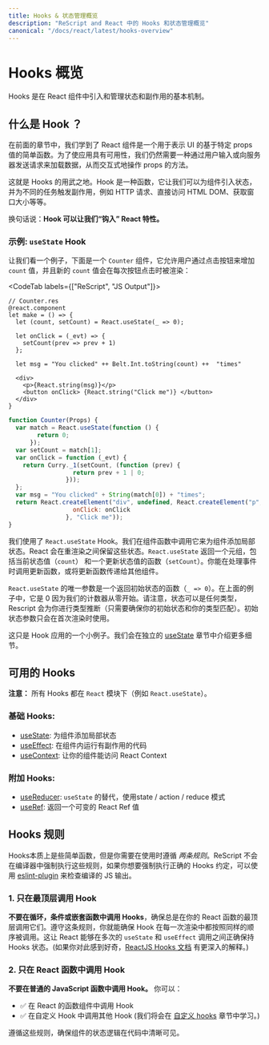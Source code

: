 ```yaml
---
title: Hooks & 状态管理概览
description: "ReScript and React 中的 Hooks 和状态管理概览"
canonical: "/docs/react/latest/hooks-overview"
---
```


<!-- # Hooks Overview -->
# Hooks 概览

<Intro>

<!-- Hooks are an essential mechanism to introduce and manage state and effects in React components. -->
Hooks 是在 React 组件中引入和管理状态和副作用的基本机制。

</Intro>

<!-- ## What is a Hook? -->
## 什么是 Hook ？

<!-- In the previous chapters we learned how React components are just a simple function representing UI based on specific prop values. For an application to be useful we still need a way to manipulate those props interactively either via user input or via requests loading in data from a server. -->
在前面的章节中，我们学到了 React 组件是一个用于表示 UI 的基于特定 props 值的简单函数。为了使应用具有可用性，我们仍然需要一种通过用户输入或向服务器发送请求来加载数据，从而交互式地操作 props 的方法。

<!-- That's where Hooks come in. A Hook is a function that allows us to introduce component state and trigger side-effects for different tasks, such as HTTP requests, direct HTML DOM access, querying window sizes, etc.  -->
这就是 Hooks 的用武之地。Hook 是一种函数，它让我们可以为组件引入状态，并为不同的任务触发副作用，例如 HTTP 请求、直接访问 HTML DOM、获取窗口大小等等。

<!-- In other words: **It allows us to "hook into" React features.** -->
换句话说：**Hook 可以让我们“钩入” React 特性。**

<!-- ### Example: The `useState` Hook -->
### 示例: `useState` Hook

<!-- Just for a quick look, here is an example of a `Counter` component that allows a user to click a button and increment an `count` value that will immediately be rendered on each button click:  -->
让我们看一个例子，下面是一个 `Counter` 组件，它允许用户通过点击按钮来增加 `count` 值，并且新的 `count` 值会在每次按钮点击时被渲染：

<CodeTab labels={["ReScript", "JS Output"]}>

```res
// Counter.res
@react.component
let make = () => {
  let (count, setCount) = React.useState(_ => 0);

  let onClick = (_evt) => {
    setCount(prev => prev + 1)
  };

  let msg = "You clicked" ++ Belt.Int.toString(count) ++  "times"

  <div>
    <p>{React.string(msg)}</p>
    <button onClick> {React.string("Click me")} </button>
  </div>
}
```
```js
function Counter(Props) {
  var match = React.useState(function () {
        return 0;
      });
  var setCount = match[1];
  var onClick = function (_evt) {
    return Curry._1(setCount, (function (prev) {
                  return prev + 1 | 0;
                }));
  };
  var msg = "You clicked" + String(match[0]) + "times";
  return React.createElement("div", undefined, React.createElement("p", undefined, msg), React.createElement("button", {
                  onClick: onClick
                }, "Click me"));
}
```

</CodeTab>


<!-- Here we are using the `React.useState` Hook. We call it inside a component function to add some local state to it. React will preserve this state between re-renders. `React.useState` returns a tuple: the current state value (`count`) and a function that lets you update it (`setCount`). You can call this function from an event handler or pass it down to other components to call the function.  -->
我们使用了 `React.useState` Hook。我们在组件函数中调用它来为组件添加局部状态。React 会在重渲染之间保留这些状态。`React.useState` 返回一个元组，包括当前状态值（`count`） 和一个更新状态值的函数（`setCount`）。你能在处理事件时调用更新函数，或将更新函数传递给其他组件。

<!-- The only argument to `React.useState` is a function that returns the initial state (`_ => 0`). In the example above, it is 0 because our counter starts from zero. Note that your state can be any type you want and `ReScript` will make sure to infer the types for you (only make sure to return an initial state that matches your type). The initial state argument is only used during the first render. -->
`React.useState` 的唯一参数是一个返回初始状态的函数（`_ => 0`）。在上面的例子中，它是 0 因为我们的计数器从零开始。请注意，状态可以是任何类型，Rescript 会为你进行类型推断（只需要确保你的初始状态和你的类型匹配）。初始状态参数只会在首次渲染时使用。

<!-- This was just a quick example on our first hook usage. We will go into more detail in a dedicated [useState](./hooks-state) section. -->
这只是 Hook 应用的一个小例子。我们会在独立的 [useState](./hooks-state) 章节中介绍更多细节。

<!-- ## Available Hooks -->
## 可用的 Hooks

<!-- **Note:** All hooks are part of the `React` module (e.g. `React.useState`). -->
**注意：** 所有 Hooks 都在 `React` 模块下（例如 `React.useState`）。

<!-- ### Basic Hooks: -->
### 基础 Hooks:

<!-- - [useState](./hooks-state): Adds local state to your component
- [useEffect](./hooks-effect): Runs side-effectual code within your component
- [useContext](./hooks-context): Gives your component to a React Context value -->
- [useState](./hooks-state): 为组件添加局部状态
- [useEffect](./hooks-effect): 在组件内运行有副作用的代码
- [useContext](./hooks-context): 让你的组件能访问 React Context

<!-- ### Additional Hooks: -->
### 附加 Hooks:

<!-- - [useReducer](./hooks-reducer): An alternative to `useState`. Uses the state / action / reduce pattern.
- [useRef](./hooks-ref): Returns a mutable React-Ref value -->
- [useReducer](./hooks-reducer): `useState` 的替代，使用state / action / reduce 模式
- [useRef](./hooks-ref): 返回一个可变的 React Ref 值

<!-- 下面是原文档内的注释，不是翻译的注释 -->
<!-- - [useCallback](./hooks-callback): Returns a memoized callback -->
<!-- - [useMemo](./hooks-memo): Returns a memoized value -->
<!-- - [useImperativeHandle](./hooks-imperative-handle): Customizes the instance value that is exposed to parent components when using `ref` -->
<!-- - [useLayoutEffect](./hooks-layout-effect): Identical to useEffect, but it fires synchronously after all DOM mutations. -->
<!-- 上面是原文档内的注释，不是翻译的注释 -->


<!-- ## Rules of Hooks -->
## Hooks 规则

<!-- Hooks are just simple functions, but you need to follow _two rules_ when using them. ReScript doesn't enforce those rules within the compiler, so if you really want to enforce correct hooks conventions, you can use an [eslint-plugin](https://www.npmjs.com/package/eslint-plugin-react-hooks) to check your compiled JS output. -->
Hooks本质上是些简单函数，但是你需要在使用时遵循 _两条规则_。ReScript 不会在编译器中强制执行这些规则，如果你想要强制执行正确的 Hooks 约定，可以使用 [eslint-plugin](https://www.npmjs.com/package/eslint-plugin-react-hooks) 来检查编译的 JS 输出。

<!-- ### Rule 1) Only Call Hooks at the Top Level -->
### 1. 只在最顶层调用 Hook


<!-- **Don’t call Hooks inside loops, conditions, or nested functions.** Instead, always use Hooks at the top level of your React function. By following this rule, you ensure that Hooks are called in the same order each time a component renders. That’s what allows React to correctly preserve the state of Hooks between multiple `useState` and `useEffect` calls. (If you’re curious, you can check out the in depth explanation in the [ReactJS Hooks docs](https://reactjs.org/docs/hooks-rules.html#explanation)) -->
**不要在循环，条件或嵌套函数中调用 Hooks**，确保总是在你的 React 函数的最顶层调用它们。遵守这条规则，你就能确保 Hook 在每一次渲染中都按照同样的顺序被调用。这让 React 能够在多次的 `useState` 和 `useEffect` 调用之间正确保持 Hooks 状态。(如果你对此感到好奇，[ReactJS Hooks 文档](https://reactjs.org/docs/hooks-rules.html#explanation) 有更深入的解释。)


<!-- ### Rule 2) Only Call Hooks from React Functions -->
### 2. 只在 React 函数中调用 Hook

<!-- **Don't call Hooks from regular functions.** Instead, you can:

- ✅ Call Hooks from React function components.
- ✅ Call Hooks from custom Hooks (we’ll learn about them in our [custom hooks](./hooks-custom) section). -->

**不要在普通的 JavaScript 函数中调用 Hook。** 你可以：
- ✅ 在 React 的函数组件中调用 Hook
- ✅ 在自定义 Hook 中调用其他 Hook (我们将会在 [自定义 hooks](./hooks-custom) 章节中学习。)


<!-- By following this rule, you ensure that all stateful logic in a component is clearly visible from its source code. -->
遵循这些规则，确保组件的状态逻辑在代码中清晰可见。
